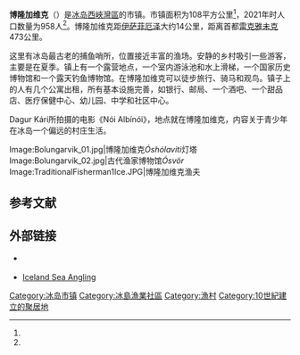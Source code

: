 {{Infobox settlement
| name                    = 博隆加维克
| native_name             = Bolungarvík
| native_name_lang        = is
| settlement_type         = [[冰岛行政区划#市镇|市镇]]
| image_skyline           = Bolungarvík, Vestfirðir, Islandia, 2014-08-15, DD 049.JPG
| image_caption           = 博隆加维克景象
| image_shield            = COA Bolungarvik.png
| shield_size             = 75px
| image_map               = Bolungarvíkurkaupstadur map.png
| map_caption             = 博隆加维克市镇在冰岛的位置
| pushpin_map             = 
| pushpin_label_position  = 
| pushpin_map_alt         = 
| pushpin_map_caption     = 
| coordinates             = 
| coor_pinpoint           = 
| coordinates_footnotes   = 
| subdivision_type        = [[世界政區索引|国家]]
| subdivision_name        = [[冰岛|冰岛]]
| subdivision_type1       = [[冰岛行政区划#选区|选区]]
| subdivision_name1       = {{le|西北选区|Northwest (Icelandic constituency)}}
| subdivision_type2       = [[冰岛行政区划#地区|地区]]
| subdivision_name2       = [[西峽灣區|西峽灣區]]
| established_title       = 
| established_date        = 
| government_footnotes    = 
| leader_party            = 
| leader_title            = 
| leader_name             = 
| unit_pref               = Metric
| area_footnotes          = <ref name="面积"/>
| area_note               = 
| area_water_percent      = 
| area_rank               = 
| area_total_km2          = 108.1
| elevation_footnotes     = 
| elevation_m             = 
| population_as_of        = 2021年
| population_footnotes    = <ref name="人口"/>
| population_total        = 958
| population_density_km2  = auto
| population_note         = 
| timezone1               = [[GMT|GMT]]
| utc_offset1             = +0
| timezone1_DST           = 
| utc_offset1_DST         = 
| postal_code_type        = 邮政编码
| postal_code             = 415, 416
| area_code_type          = 
| area_code               = 
| iso_code                = 
| website                 = {{URL|https://www.bolungarvik.is/}}
| footnotes               = 
}}
'''博隆加维克'''（{{lang-is|Bolungarvík}}）是[[冰岛|冰岛]][[西峽灣區|西峽灣區]]的市镇。市镇面积为108平方公里<ref name="面积"/>，2021年时人口数量为958人<ref name="人口"/>。博隆加维克距[[伊萨菲厄泽|伊萨菲厄泽]]大约14公里，距离首都[[雷克雅未克|雷克雅未克]]473公里。

这里有冰岛最古老的捕鱼哨所，位置接近丰富的渔场。安静的乡村吸引一些游客，主要是在夏季。镇上有一个露营地点，一个室内游泳池和水上滑梯，一个国家历史博物馆和一个露天钓鱼博物馆。在博隆加维克可以徒步旅行、骑马和观鸟。镇子上的人有几个公寓出租，所有基本设施完善，如银行、邮局、一个酒吧、一个甜品店、医疗保健中心、幼儿园、中学和社区中心。

Dagur Kári所拍摄的电影《Nói Albínói》，地点就在博隆加维克，内容关于青少年在冰岛一个偏远的村庄生活。

<gallery>
Image:Bolungarvik_01.jpg|博隆加维克''Óshólaviti''灯塔
Image:Bolungarvik_02.jpg|古代渔家博物馆''Ósvör''
Image:TraditionalFisherman1Ice.JPG|博隆加维克渔夫
</gallery>

== 参考文献 ==
{{Reflist|30em|refs=
<ref name="面积">{{cite web | url = https://www.citypopulation.de/en/iceland/admin/ | title = ICELAND: Division - Regions and Municipalities | language = en | publisher = citypopulation.de | accessdate = 2021-04-28 | archive-date = 2021-01-28 | archive-url = https://web.archive.org/web/20210128150739/https://www.citypopulation.de/en/iceland/admin/ | dead-url = no }}</ref>

<ref name="人口">{{cite web | url = https://px.hagstofa.is/pxen/pxweb/en/Ibuar/Ibuar__mannfjoldi__2_byggdir__sveitarfelog/MAN02001.px/table/tableViewLayout1/?rxid=c5f30e04-dac8-4c6a-81c6-5ccd6cc28701 | title = Population by municipalities, sex and age 1 January 1998-2021 - Current municipalities | language = en | publisher = Statistics Iceland | accessdate = 2021-04-28}}</ref>
}}

== 外部链接 ==
{{commonscat|Bolungarvík|position=left}}
* {{Official site|https://www.bolungarvik.is/}} {{is}}
* [https://icelandseaangling.is/ Iceland Sea Angling] {{Wayback|url=https://icelandseaangling.is/ |date=20210430171803 }} {{en}}

{{Cities and towns in Iceland}}

{{DEFAULTSORT:Bolungarvik}}
[[Category:冰岛市镇|Category:冰岛市镇]]
[[Category:冰島漁業社區|Category:冰島漁業社區]]
[[Category:漁村|Category:漁村]]
[[Category:10世紀建立的聚居地|Category:10世紀建立的聚居地]]